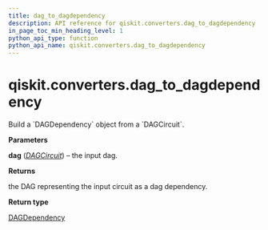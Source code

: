 ```yaml
---
title: dag_to_dagdependency
description: API reference for qiskit.converters.dag_to_dagdependency
in_page_toc_min_heading_level: 1
python_api_type: function
python_api_name: qiskit.converters.dag_to_dagdependency
---
```


# qiskit.converters.dag\_to\_dagdependency

<Function id="qiskit.converters.dag_to_dagdependency" name="dag_to_dagdependency" isDedicatedPage={true} github="https://github.com/qiskit/qiskit/tree/stable/0.18/qiskit/converters/dag_to_dagdependency.py" signature="dag_to_dagdependency(dag)">
  Build a `DAGDependency` object from a `DAGCircuit`.

  **Parameters**

  **dag** ([*DAGCircuit*](qiskit.dagcircuit.DAGCircuit "qiskit.dagcircuit.DAGCircuit")) – the input dag.

  **Returns**

  the DAG representing the input circuit as a dag dependency.

  **Return type**

  [DAGDependency](qiskit.dagcircuit.DAGDependency "qiskit.dagcircuit.DAGDependency")
</Function>


